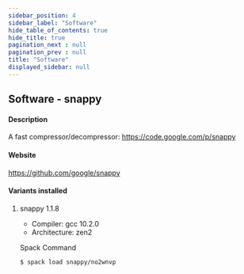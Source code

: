```yaml
---
sidebar_position: 4
sidebar_label: "Software"
hide_table_of_contents: true
hide_title: true
pagination_next : null
pagination_prev : null
title: "Software"
displayed_sidebar: null
---
```


## Software - snappy


#### Description
A fast compressor/decompressor: https://code.google.com/p/snappy

#### Website
https://github.com/google/snappy

#### Variants installed

1. snappy 1.1.8

    - Compiler: gcc 10.2.0
    - Architecture: zen2

    Spack Command
    ```bash
    $ spack load snappy/no2wnvp
    ```
